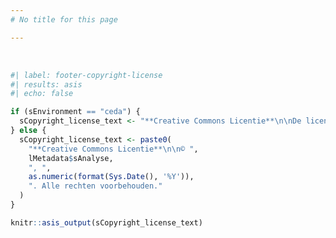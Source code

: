 ```yaml
---
# No title for this page

---
```

 

```r
#| label: footer-copyright-license
#| results: asis
#| echo: false

if (sEnvironment == "ceda") {
  sCopyright_license_text <- "**Creative Commons Licentie**\n\nDe licentie voor dit template is de [Creative Commons Attribution Share Alike 4.0 Internationaal](https://creativecommons.org/licenses/by-sa/4.0/)."
} else {
  sCopyright_license_text <- paste0(
    "**Creative Commons Licentie**\n\n© ",
    lMetadata$sAnalyse,
    ", ",
    as.numeric(format(Sys.Date(), '%Y')),
    ". Alle rechten voorbehouden."
  )
} 

knitr::asis_output(sCopyright_license_text)

```
